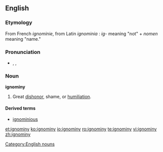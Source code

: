 ==English==

===Etymology===
From French ''ignominie'', from Latin ''ignominia'' : ''ig''- meaning "not" + ''nomen'' meaning "name."

===Pronunciation===
* {{enPR|ĭg'nə-mĭn'ē}}, {{IPA|/ˈɪgnəmɪni/}}, {{SAMPA|/"Ign@mIni/}}

===Noun===
'''ignominy'''

# Great [[dishonor]], shame, or [[humiliation]].

====Derived terms====
* [[ignominious]]

[[Category:English nouns]]

[[et:ignominy]]
[[ko:ignominy]]
[[io:ignominy]]
[[ro:ignominy]]
[[te:ignominy]]
[[vi:ignominy]]
[[zh:ignominy]]